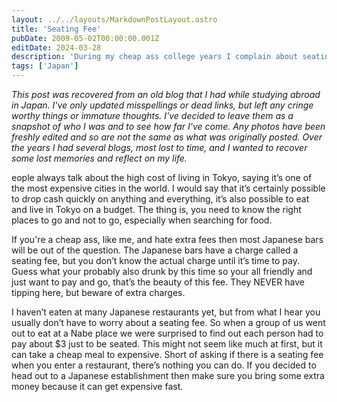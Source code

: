 ```yaml
---
layout: ../../layouts/MarkdownPostLayout.astro
title: 'Seating Fee'
pubDate: 2009-05-02T00:00:00.001Z
editDate: 2024-03-28
description: 'During my cheap ass college years I complain about seating charges at Japanese restaurants.'
tags: ['Japan']
---
```



_This post was recovered from an old blog that I had while studying abroad in Japan. I've only updated misspellings or dead links, but left any cringe worthy things or immature thoughts. I've decided to leave them as a snapshot of who I was and to see how far I've come. Any photos have been freshly edited and so are not the same as what was originally posted. Over the years I had several blogs, most lost to time, and I wanted to recover some lost memories and reflect on my life._

<DropCap letter='P' />
eople always talk about the high cost of living in Tokyo, saying it’s one of the most expensive cities
in the world. I would say that it’s certainly possible to drop cash quickly on anything and everything,
it’s also possible to eat and live in Tokyo on a budget. The thing is, you need to know the right places
to go and not to go, especially when searching for food.

If you're a cheap ass, like me, and hate extra fees then most Japanese bars will be out of the question. The Japanese bars have a charge called a seating fee, but you don’t know the actual charge until it’s time to pay. Guess what your probably also drunk by this time so your all friendly and just want to pay and go, that’s the beauty of this fee. They NEVER have tipping here, but beware of extra charges.

I haven’t eaten at many Japanese restaurants yet, but from what I hear you usually don’t have to worry about a seating fee. So when a group of us went out to eat at a Nabe place we were surprised to find out each person had to pay about $3 just to be seated. This might not seem like much at first, but it can take a cheap meal to expensive. Short of asking if there is a seating fee when you enter a restaurant, there’s nothing you can do. If you decided to head out to a Japanese establishment then make sure you bring some extra money because it can get expensive fast.
